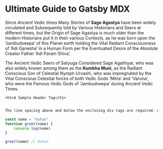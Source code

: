 
# Ultimate Guide to Gatsby MDX  

<div className="codeBlock">

Since _Ancient Vedic times_ Many Stories of **Sage Agastya** have been widely circulated and Subsequently told by Various Historians and Seers at different times, but the Origin of Sage Agastya is much older than the modern Historians put it in their various Contexts, as he was born upon the ‘Jambudveepa’ of this Planet earth holding the Vital Radiant Consciousness of ‘Adi Ganesha’ in a Human Form per the Eventuated Desire of the Absolute Creator Father ‘Adi Param Shiva’.

The Ancient Vedic Seers of Satyuga Considered Sage Agathiyar, who was also widely known among them as the **Kumbha Muni**, as the Radiant Conscious Son of Celestial Nymph Urvashi, who was impregnated by the Vital Conscious Celestial forces of both Vedic Gods ‘Mitra’ and ‘Varuna’, who were the Famous Vedic Gods of ‘Jambudveepa’ during Ancient Vedic Times.

`<h1>A Sample Header Tag</h1>`

</div>

<Counter />

<div className="codeBlock">

```javascript 

The line spacing above and below the enclosing div tags are required, else it will cause errors

const name = "Guhan"
function greet(name) {
    console.log(name)
}

greet(name) // Guhan
```

</div>